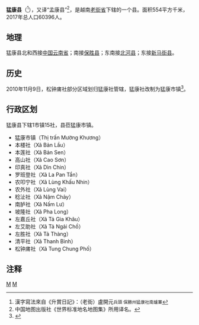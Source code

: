 {{Infobox Settlement
|name                   = 猛康县
|settlement_type        = 县
|official_name          = 
|other_name             = 
|native_name            = {{lang|vi|Huyện Mường Khương}}
|nickname               = 
|motto                  = 
|image_skyline          = Ruộng bậc thang ở Lào Cai.jpg
|imagesize              = 
|image_caption          = 
|image_flag             = 
|flag_size              = 
|image_seal             = 
|seal_size              = 
|image_shield           = 
|shield_size            = 
|image_blank_emblem     = 
|blank_emblem_size      = 
|image_map              = {{Infobox mapframe|frame-width=250|zoom=10}}
|mapsize                = 
|map_caption            = 
|image_map1             = 
|mapsize1               = 
|map_caption1           = 
|pushpin_map            = Vietnam
|pushpin_label_position = bottom
|pushpin_map_caption    = 
|pushpin_map1           = 
|pushpin_label_position1= 
|pushpin_map_caption1   = 
|subdivision_type       = 国家
|subdivision_name       = {{flag|Vietnam}}
|subdivision_type1      = [[越南行政区划|省]]
|subdivision_name1      = [[老街省|老街省]]
|subdivision_type2      = 行政区划
|subdivision_name2      = 1市镇15社
|subdivision_type3      = 
|subdivision_name3      = 
|seat_type              = 县莅
|seat                   = {{link-vi|猛康市镇|Mường Khương (thị trấn)}}
|government_type        = 
|leader_title           = 
|leader_name            = 
|leader_title1          = 
|leader_name1           = 
|established_title      = 
|established_date       = 
|area_magnitude         = 
|unit_pref              = 
|area_footnotes         = 
|area_total_km2         = 554
|area_land_km2          = 
|area_water_km2         = 
|area_water_percent     = 
|area_urban_km2         = 
|area_metro_km2         = 
|population_as_of       = 2017年
|population_footnotes   = 
|population_note        = 
|population_total       = 60396
|population_density_km2 = auto
|population_metro             = 
|population_density_metro_km2 = 
|population_urban             = 
|population_density_urban_km2 = 
|timezone               = [[越南标准时间|越南标准时间]]
|utc_offset             = +7
|elevation_footnotes    = 
|elevation_m            = 
|coor_type              = 
|coordinates            = 
|postal_code_type       = 
|postal_code            = 
|area_code              = 
|website                = [https://muongkhuong.laocai.gov.vn 猛康县电子信息门户网站]
|footnotes              = 
}}
'''猛康县'''（{{vie|v='''Huyện Mường Khương'''|hn=縣猛康}}<ref>漢字寫法來自《升賞日記》：（老街）盧開元<small>兵頭 保勝州猛康社南爐寨</small></ref>），又译“孟康县”<ref>中国地图出版社《世界标准地名地图集》所用译名。</ref>，是越南[[老街省|老街省]]下辖的一个县。面积554平方千米，2017年总人口60396人。

==地理==
猛康县北和西接[[中华人民共和国|中国]][[云南省|云南省]]；南接[[保胜县|保胜县]]；东南接[[北河县|北河县]]；东接[[新马街县|新马街县]]。

==历史==
2010年11月9日，松钟庯社部分区域划归猛康社管辖，猛康社改制为猛康市镇<ref>{{Cite web |url=https://thuvienphapluat.vn/van-ban/Bo-may-hanh-chinh/Nghi-quyet-43-NQ-CP-dieu-chinh-dia-gioi-hanh-chinh-114201.aspx |title=Nghị quyết 43/NQ-CP năm 2010 điều chỉnh địa giới hành chính xã, thành lập thị trấn Mường Khương – huyện lỵ huyện Mường Khương, tỉnh Lào Cai do Chính phủ ban hành |access-date=2020-02-13 |archive-date=2020-06-22 |archive-url=https://web.archive.org/web/20200622191244/https://thuvienphapluat.vn/van-ban/bo-may-hanh-chinh/Nghi-quyet-43-NQ-CP-dieu-chinh-dia-gioi-hanh-chinh-114201.aspx |dead-url=no }}</ref>。

==行政区划==
猛康县下辖1市镇15社，县莅猛康市镇。
*猛康市镇（Thị trấn Mường Khương）
*本楼社（Xã Bản Lầu）
*本莲社（Xã Bản Sen）
*高山社（Xã Cao Sơn）
*印真社（Xã Dìn Chin）
*罗班登社（Xã La Pan Tẩn）
*农叩宁社（Xã Lùng Khấu Nhin）
*农外社（Xã Lùng Vai）
*稔沚社（Xã Nậm Chảy）
*南胪社（Xã Nấm Lư）
*坡隆社（Xã Pha Long）
*左嘉丘社（Xã Tả Gia Khâu）
*左艾助社（Xã Tả Ngải Chồ）
*左胜社（Xã Tả Thàng）
*清平社（Xã Thanh Bình）
*松钟庯社（Xã Tung Chung Phố）

==注释==
{{reflist}}

{{老街省行政区划}}
{{越南西北部之县市镇区域划分}}

[[Category:越南县份|M]]
[[Category:老街省|M]]